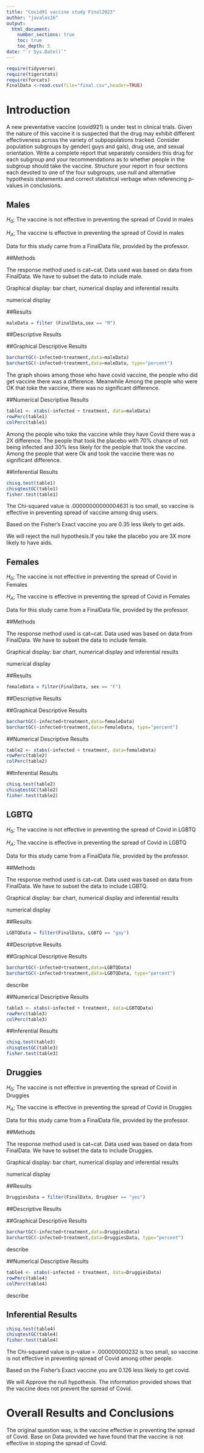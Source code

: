 ```yaml
---
title: "Covid91 vaccine study Final2023"
author: "javalos16"
output: 
  html_document:
    number_sections: true
    toc: true
    toc_depth: 5
date: "`r Sys.Date()`" 
---
```


```r
require(tidyverse)
require(tigerstats)
require(forcats)
FinalData <-read.csv(file="final.csv",header=TRUE)
```

# Introduction

A new  preventative vaccine (covid921) is under test in clinical trials. Given the nature of this vaccine it is suspected that the drug may exhibit different effectiveness across the variety of subpopulations tracked. Consider population subgroups by gender( guys and gals), drug use, and sexual orientation. Write a complete report that separately considers this drug for each subgroup and your recommendations as to whether people in the subgroup should take the vaccine. Structure your report in four sections each devoted to one of the four subgroups, use null and alternative hypothesis statements and correct statistical verbage when referencing p-values in conclusions.



## Males

$H_0$; The vaccine is not effective in preventing the spread of Covid in males

$H_A$; The vaccine is effective in preventing the spread of Covid in males 

Data for this study came from a FinalData file, provided by the professor.


##Methods

The response method used is cat~cat. Data used was based on data from FinalData. We have to subset the data to include male.

Graphical display: bar chart, numerical display and inferential results


numerical display

##Results

```r
maleData = filter (FinalData,sex == "M")
```

##Descriptive Results

##Graphical Descriptive Results


```r
barchartGC(~infected+treatment,data=maleData)
barchartGC(~infected+treatment,data=maleData, type="percent")
```

The graph shows among those who have covid vaccine, the people who did get vaccine there was a difference. Meanwhile Among the people who were OK that toke the vaccine, there was no significant difference.

##Numerical Descriptive Results

```r
table1 <- xtabs(~infected + treatment, data=maleData)
rowPerc(table1)
colPerc(table1)
```

Among the people who toke the vaccine while they have Covid there was a 2X difference. The people that took the placebo with 70% chance of not being infected and 30% less likely for the peolple that took the vaccine. Among the people that were Ok and took the vaccine there was no significant difference. 

##Inferential Results

```r
chisq.test(table1)
chisqtestGC(table1)
fisher.test(table1)
```


The Chi-squared value is .00000000000004631 is too small, so vaccine is effective in preventing spread of vaccine among drug users.

Based on the Fisher's Exact vaccine  you are 0.35 less likely to get aids. 

We will reject the null hypothesis.If you take the placebo you are 3X more likely to have aids.

## Females

$H_0$; The vaccine is not effective in preventing the spread of Covid in Females

$H_A$; The vaccine is effective in preventing the spread of Covid in Females 

Data for this study came from a FinalData file, provided by the professor.


##Methods

The response method used is cat~cat. Data used was based on data from FinalData. We have to subset the data to include female.

Graphical display: bar chart, numerical display and inferential results


numerical display


##Results

```r
femaleData = filter(FinalData, sex == "F")
```

##Descriptive Results

##Graphical Descriptive Results

```r
barchartGC(~infected+treatment,data=femaleData)
barchartGC(~infected+treatment,data=femaleData, type="percent")
```

##Numerical Descriptive Results

```r
table2 <- xtabs(~infected + treatment, data=femaleData)
rowPerc(table2)
colPerc(table2)
```

##Inferential Results

```r
chisq.test(table2)
chisqtestGC(table2)
fisher.test(table2)
```

## LGBTQ

$H_0$; The vaccine is not effective in preventing the spread of Covid in LGBTQ

$H_A$; The vaccine is effective in preventing the spread of Covid in LGBTQ 

Data for this study came from a FinalData file, provided by the professor.


##Methods

The response method used is cat~cat. Data used was based on data from FinalData. We have to subset the data to include LGBTQ.

Graphical display: bar chart, numerical display and inferential results


numerical display


##Results

```r
LGBTQData = filter(FinalData, LGBTQ == "gay")
```

##Descriptive Results

##Graphical Descriptive Results

```r
barchartGC(~infected+treatment,data=LGBTQData)
barchartGC(~infected+treatment,data=LGBTQData, type="percent")
```

describe

##Numerical Descriptive Results

```r
table3 <- xtabs(~infected + treatment, data=LGBTQData)
rowPerc(table3)
colPerc(table3)
```

##Inferential Results

```r
chisq.test(table3)
chisqtestGC(table3)
fisher.test(table3)
```

## Druggies

$H_0$; The vaccine is not effective in preventing the spread of Covid in Druggies

$H_A$; The vaccine is effective in preventing the spread of Covid in Druggies 

Data for this study came from a FinalData file, provided by the professor.


##Methods

The response method used is cat~cat. Data used was based on data from FinalData. We have to subset the data to include Druggies.

Graphical display: bar chart, numerical display and inferential results


numerical display


##Results

```r
DruggiesData = filter(FinalData, DrugUser == "yes")
```

##Descriptive Results

##Graphical Descriptive Results

```r
barchartGC(~infected+treatment,data=DruggiesData)
barchartGC(~infected+treatment,data=DruggiesData, type="percent")
```

describe

##Numerical Descriptive Results

```r
table4 <- xtabs(~infected + treatment, data=DruggiesData)
rowPerc(table4)
colPerc(table4)
```

describe

## Inferential Results

<!--State hypothesis clearly.  Make sure your discussion of the inferential test covers all the aspects that the test output produces, such as test statistic, p-value etc.  Make a decision about the null hypothesis, explain the assumptions on which the selected test/procedure was based, and why the chosen procedure satisfys the assumptions and is appropriate to answer the research question!-->


```r
chisq.test(table4)
chisqtestGC(table4)
fisher.test(table4)
```


The Chi-squared value is p-value = .000000000232 is too small, so vaccine is not effective in preventing spread of Covid among other people.

Based on the Fisher's Exact vaccine  you are 0.126 less likely to get covid. 

We will Approve the null hypothesis. The information provided shows that the vaccine does not prevent the spread of Covid.



# Overall Results and Conclusions

The original question was, is the vaccine effective in preventing the spread of Covid. Base on Data provided we have found that the vaccine is not effective in stoping the spread of Covid.

